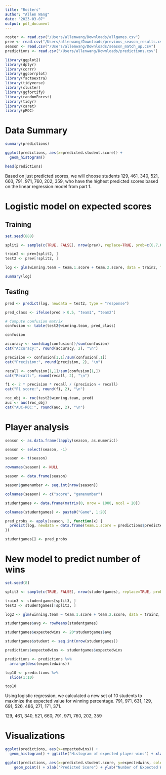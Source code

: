 ```yaml
---
title: "Rosters"
author: "Allen Wang"
date: "2023-03-07"
output: pdf_document
---
```


```r
roster <- read.csv("/Users/allenwang/Downloads/allgames.csv")
prev <- read.csv("/Users/allenwang/Downloads/previous_season_results.csv")
season <- read.csv("/Users/allenwang/Downloads/season_match_up.csv")
predictions <- read.csv("/Users/allenwang/Downloads/predictions.csv")
```


```r
library(ggplot2)
library(dplyr)
library(corrr)
library(ggcorrplot)
library(factoextra)
library(tidyverse)
library(cluster)
library(ggfortify)
library(randomForest)
library(tidyr)
library(caret)
library(pROC)
```



# Data Summary

```r
summary(predictions)
```

```r
ggplot(predictions, aes(x=predicted.student.score)) + 
  geom_histogram()
```




```r
head(predictions)
```

Based on just predicted scores, we will choose students 129, 461, 340, 521, 660, 791, 971, 760, 202, 359, who have the highest predicted scores based on the linear regression model from part 1.

# Logistic model on expected scores

## Training
```r
set.seed(888)

split2 <- sample(c(TRUE, FALSE), nrow(prev), replace=TRUE, prob=c(0.7,0.3))

train2 <- prev[split2, ]
test2 <- prev[!split2, ]
```


```r
log <- glm(winning.team ~ team.1.score + team.2.score, data = train2, family = binomial)
```


```r
summary(log)
```


## Testing
```r
pred <- predict(log, newdata = test2, type = "response")
```

```r
pred_class <- ifelse(pred > 0.5, "team1", "team2")

# Compute confusion matrix
confusion <- table(test2$winning.team, pred_class)
```

```r
confusion
```

```r
accuracy <- sum(diag(confusion))/sum(confusion)
cat("Accuracy:", round(accuracy, 2), "\n")
```

```r
precision <- confusion[1,1]/sum(confusion[,1])
cat("Precision:", round(precision, 2), "\n")
```

```r
recall <- confusion[1,1]/sum(confusion[1,])
cat("Recall:", round(recall, 2), "\n")
```

```r
f1 <- 2 * precision * recall / (precision + recall)
cat("F1 score:", round(f1, 2), "\n")
```

```r
roc_obj <- roc(test2$winning.team, pred)
auc <- auc(roc_obj)
cat("AUC-ROC:", round(auc, 2), "\n")
```



# Player analysis

```r
season <- as.data.frame(lapply(season, as.numeric))
```

```r
season <- select(season, -1) 
```


```r
season <- t(season)
```

```r
rownames(season) <- NULL
```

```r
season <- data.frame(season)
```


```r
season$gamenumber <- seq.int(nrow(season))
```

```r
colnames(season) <- c("score", "gamenumber")
```


```r
studentgames <- data.frame(matrix(0, nrow = 1000, ncol = 20))

colnames(studentgames) <- paste0("Game", 1:20)
```


```r
pred_probs <- apply(season, 2, function(x) {
  predict(log, newdata = data.frame(team.1.score = predictions$predicted.student.score, team.2.score = x), type = "response")
})

studentgames[] <- pred_probs
```



# New model to predict number of wins

```r
set.seed(8)

split3 <- sample(c(TRUE, FALSE), nrow(studentgames), replace=TRUE, prob=c(0.7,0.3))

train3 <- studentgames[split3, ]
test3 <- studentgames[!split3, ]
```


```r
log2 <- glm(winning.team ~ team.1.score + team.2.score, data = train2, family = binomial)
```


```r
studentgames$avg <- rowMeans(studentgames)
```

```r
studentgames$expectedwins <- 20*studentgames$avg
```


```r
studentgames$student <- seq.int(nrow(studentgames))
```

```r
predictions$expectedwins <- studentgames$expectedwins
```


```r
predictions <- predictions %>%
  arrange(desc(expectedwins))
```



```r
top10 <- predictions %>%
  slice(1:10)

top10
```

Using logistic regression, we calculated a new set of 10 students to maximize the expected value for winning percentage.
791, 971, 631, 129, 691, 526, 486, 271, 171, 371.

129, 461, 340, 521, 660, 791, 971, 760, 202, 359



# Visualizations

```r
ggplot(predictions, aes(x=expectedwins)) + 
  geom_histogram() + ggtitle("Histogram of expected player wins") + xlab("number of expected wins")
```



```r
ggplot(predictions, aes(x=predicted.student.score, y=expectedwins, color=overall.fitness.score)) + 
    geom_point() + xlab("Predicted Score") + ylab("Number of Expected Wins") + ggtitle("Predicted Score vs. Expected Wins")
```






























